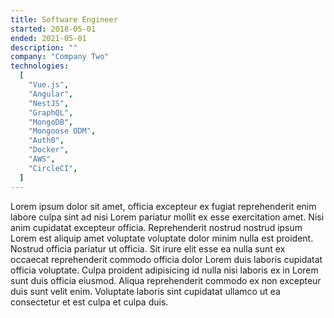```yaml
---
title: Software Engineer
started: 2018-05-01
ended: 2021-05-01
description: ""
company: "Company Two"
technologies:
  [
    "Vue.js",
    "Angular",
    "NestJS",
    "GraphQL",
    "MongoDB",
    "Mongoose ODM",
    "Auth0",
    "Docker",
    "AWS",
    "CircleCI",
  ]
---
```


<p>
  Lorem ipsum dolor sit amet, officia excepteur ex fugiat reprehenderit enim
  labore culpa sint ad nisi Lorem pariatur mollit ex esse exercitation amet.
  Nisi anim cupidatat excepteur officia. Reprehenderit nostrud nostrud ipsum
  Lorem est aliquip amet voluptate voluptate dolor minim nulla est proident.
  Nostrud officia pariatur ut officia. Sit irure elit esse ea nulla sunt ex
  occaecat reprehenderit commodo officia dolor Lorem duis laboris cupidatat
  officia voluptate. Culpa proident adipisicing id nulla nisi laboris ex in
  Lorem sunt duis officia eiusmod. Aliqua reprehenderit commodo ex non excepteur
  duis sunt velit enim. Voluptate laboris sint cupidatat ullamco ut ea
  consectetur et est culpa et culpa duis.
</p>
